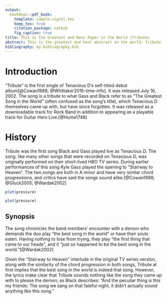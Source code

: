 ```yaml
---
output: 
  bookdown::pdf_book:
    template: sample-sigchi.tex
    keep_tex: true
    citation_package: natbib
    fig_caption: true
title: This is the Greatest and Best Paper in the World (Tribute)
abstract: This is the greatest and best abstract in the world. Tribute.
bibliography: my-bibliography.bib
---
```


# Introduction
"Tribute" is the first single of Tenacious D's self-titled debut album[@Cowan1988; @Whittaker2016-time-info]. It was released July 16, 2002. The song is a tribute to what Gass and Black refer to as "The Greatest Song in the World" (often confused as the song's title), which Tenacious D themselves came up with, but have since forgotten. It was released as a downloadable track for Rock Band in addition to appearing as a playable track for Guitar Hero Live.[@Hume1748]

# History
Tribute was the first song Black and Gass played live as Tenacious D. The song, like many other songs that were recorded on Tenacious D, was originally performed on their short-lived HBO TV series. During earlier performances of this song Kyle Gass played the opening to "Stairway to Heaven". The two songs are both in A minor and have very similar chord progressions, and critics have said the songs sound alike.[@Cowan1988; @Gluck2005; @Wardak2002]

```r
plot(pressure)
```

```r
plot(pressure)
```


## Synopsis
The song chronicles the band members' encounter with a demon who demands the duo play "the best song in the world" or have their souls eaten. Having nothing to lose from trying, they play "the first thing that came to our heads", and it "just so happened to be the best song in the world."[@Wardak2002]

Given the "Stairway to Heaven" interlude in the original TV series version, along with the similarity of the chord progression in both songs, Tribute at first implies that the best song in the world is indeed that song. However, the lyrics make clear that Tribute sounds nothing like the song they came up with to please the demon; as Black describes: "And the peculiar thing is this my friends: The song we sang on that fateful night, it didn't actually sound anything like this song."

